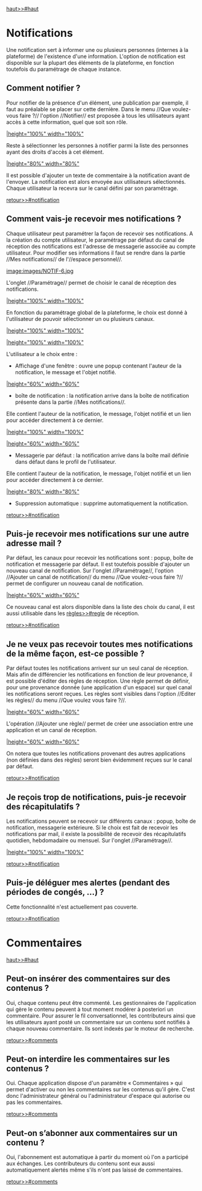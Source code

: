[[haut>>#haut]]

{{anchor id=notification /}}
= Notifications =

Une notification sert à informer une ou plusieurs personnes (internes à la plateforme) de l'existence d'une information.
L'option de notification est disponible sur la plupart des éléments de la plateforme, en fonction toutefois du paramétrage de chaque instance.

== Comment notifier ? ==

Pour notifier de la présence d'un élément, une publication par exemple, il faut au préalable se placer sur cette dernière.
Dans le menu //Que voulez-vous faire ?// l'option //Notifier// est proposée à tous les utilisateurs ayant accès à cette information, quel que soit son rôle.

[[image:images/NOTIF-1.jpg||height="100%" width="100%"]]

Reste à sélectionner les personnes à notifier parmi la liste des personnes ayant des droits d'accès à cet élément. 

[[image:images/NOTIF-2.jpg||height="80%" width="80%"]]

Il est possible d'ajouter un texte de commentaire à la notification avant de l'envoyer.
La notification est alors envoyée aux utilisateurs sélectionnés. 
Chaque utilisateur la recevra sur le canal défini par son paramétrage. 

[[retour>>#notification]]

== Comment vais-je recevoir mes notifications ? ==

Chaque utilisateur peut paramétrer la façon de recevoir ses notifications.
A la création du compte utilisateur, le paramétrage par défaut du canal de réception des notifications est l'adresse de messagerie associée au compte utilisateur.
Pour modifier ses informations il faut se rendre dans la partie //Mes notifications// de l'//espace personnel//.

[[image:images/NOTIF-6.jpg]]

L'onglet //Paramétrage// permet de choisir le canal de réception des notifications.

[[image:images/NOTIF-7.jpg||height="100%" width="100%"]]

En fonction du paramétrage global de la plateforme, le choix est donné à l'utilisateur de pouvoir sélectionner un ou plusieurs canaux.

[[image:images/NOTIF-8.jpg||height="100%" width="100%"]]

[[image:images/NOTIF-9.jpg||height="100%" width="100%"]]

L'utilisateur a le choix entre :
* Affichage d'une fenêtre : ouvre une popup contenant l'auteur de la notification, le message et l'objet notifié.

[[image:images/NOTIF-10.jpg	||height="60%" width="60%"]]
* boîte de notification : la notification arrive dans la boîte de notification présente dans la partie //Mes notifications//. 
Elle contient l'auteur de la notification, le message, l'objet notifié et un lien pour accéder directement à ce dernier.

[[image:images/NOTIF-11.jpg||height="100%" width="100%"]]

[[image:images/NOTIF-5.jpg||height="60%" width="60%"]]
* Messagerie par défaut : la notification arrive dans la boîte mail définie dans défaut dans le profil de l'utilisateur.
Elle contient l'auteur de la notification, le message, l'objet notifié et un lien pour accéder directement à ce dernier.

[[image:images/NOTIF-4.jpg||height="80%" width="80%"]]
* Suppression automatique : supprime automatiquement la notification.

[[retour>>#notification]]

== Puis-je recevoir mes notifications sur une autre adresse mail ? ==

Par défaut, les canaux pour recevoir les notifications sont : popup, boîte de notification et messagerie par défaut.
Il est toutefois possible d'ajouter un nouveau canal de notification. 
Sur l'onglet //Paramétrage//, l'option //Ajouter un canal de notification// du menu //Que voulez-vous faire ?// permet de configurer un nouveau canal de notification.

[[image:images/NOTIF-12.jpg||height="60%" width="60%"]]

Ce nouveau canal est alors disponible dans la liste des choix du canal, il est aussi utilisable dans les [[règles>>#regle]] de réception.

[[retour>>#notification]]

{{anchor id=regle /}}
== Je ne veux pas recevoir toutes mes notifications de la même façon, est-ce possible ? ==

Par défaut toutes les notifications arrivent sur un seul canal de réception.
Mais afin de différencier les notifications en fonction de leur provenance, il est possible  d'éditer des règles de réception.
Une règle permet de définir, pour une provenance donnée (une application d'un espace) sur quel canal les notifications seront reçues.  
Les règles sont visibles dans l'option //Editer les règles// du menu //Que voulez vous faire ?//.

[[image:images/NOTIF-13.jpg||height="60%" width="60%"]]

L'opération //Ajouter une règle// permet de créer une association entre une application et un canal de réception.

[[image:images/NOTIF-14.jpg||height="60%" width="60%"]]

On notera que toutes les notifications provenant des autres applications (non définies dans des règles) seront bien évidemment reçues sur le canal par défaut.

[[retour>>#notification]]

== Je reçois trop de notifications, puis-je recevoir des récapitulatifs ? ==

Les notifications peuvent se recevoir sur différents canaux : popup, boîte de notification, messagerie extérieure.
Si le choix est fait de recevoir les notifications par mail, il existe la possibilité de recevoir des récapitulatifs quotidien, hebdomadaire ou mensuel.
Sur l'onglet //Paramétrage//.

[[image:images/NOTIF-15.jpg||height="100%" width="100%"]]

[[retour>>#notification]]

== Puis-je déléguer mes alertes (pendant des périodes de congés, …) ? ==

Cette fonctionnalité n'est actuellement pas couverte.

[[retour>>#notification]]


{{anchor id=comments /}}
= Commentaires =

[[haut>>#haut]]

== Peut-on insérer des commentaires sur des contenus ? ==

Oui, chaque contenu peut être commenté. Les gestionnaires de l'application qui gère le contenu peuvent à tout moment modérer à posteriori un commentaire. 
Pour assurer le fil conversationnel, les contributeurs ainsi que les utilisateurs ayant posté un commentaire sur un contenu sont notifiés à chaque nouveau commentaire. 
Ils sont indexés par le moteur de recherche. 

[[retour>>#comments]]

== Peut-on interdire les commentaires sur les contenus ? ==

Oui. Chaque application dispose d'un paramètre « Commentaires » qui permet d'activer ou non les commentaires sur les contenus qu'il gère. 
C'est donc l'administrateur général ou l'administrateur d'espace qui autorise ou pas les commentaires.

[[retour>>#comments]]

== Peut-on s’abonner aux commentaires sur un contenu ? ==

Oui, l'abonnement est automatique à partir du moment où l'on a participé aux échanges. 
Les contributeurs du contenu sont eux aussi automatiquement alertés même s'ils n'ont pas laissé de commentaires.

[[retour>>#comments]]




